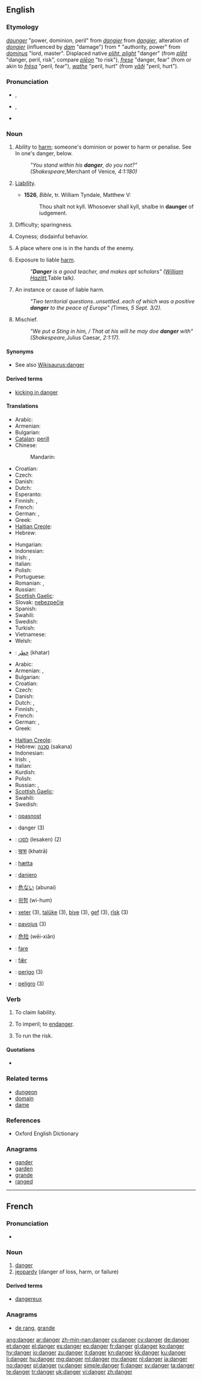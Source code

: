 ==English==

===Etymology===
{{etyl|enm}} ''[[daunger#Middle English|daunger]]'' "power, dominion, peril" from {{etyl|xno}} ''[[dangier#Anglo-Norman|dangier]]'' from {{etyl|fro}} ''[[dangier#Old French|dangier]]'', alteration of {{fro}} ''[[dongier#Old French|dongier]]'' (influenced by {{fro}} ''[[dam#Old French|dam]]'' "damage") from {{etyl|VL.}} * {{term|lang=la|domniarium|domniārium}} "authority, power" from {{etyl|la}} ''[[dominus]]'' "lord, master". Displaced native {{enm}} ''[[plight#Middle English|pliht, plight]]'' "danger" (from {{ang}} ''[[pliht#Old English|pliht]]'' "danger, peril, risk", compare {{ang}} ''[[pleon#Old English|plēon]]'' "to risk"), {{enm}} ''[[frese#Middle English|frese]]'' "danger, fear" (from or akin to {{osx}} ''[[fresa#Old Saxon|frēsa]]'' "peril, fear"), {{enm}} ''[[wathe#Middle English|wathe]]'' "peril, hurt" (from {{non}} ''[[vaði#Old Norse|vāði]]'' "peril, hurt").

===Pronunciation===
* {{a|UK}} {{IPA|/deɪn.dʒə(ɹ)/}}, {{SAMPA|/deIn.dZ@(r\)/}}
* {{a|US}} {{IPA|/ˈdeɪndʒɚ/}}, {{SAMPA|/"deIndZ@`/}}
* {{audio|en-us-danger.ogg|Audio (US)}}

===Noun===
{{en-noun}}

# {{obsolete}} Ability to [[harm]]; someone's dominion or power to harm or penalise. See In one's danger, below.
#: ''"You stand within his '''danger''', do you not?" (Shakespeare, ''Merchant of Venice'', 4:1:180)''
# {{obsolete}} [[liability|Liability]].
#* '''1526''', ''Bible'', tr. William Tyndale, Matthew V:
#*: Thou shalt not kyll. Whosoever shall kyll, shalbe in '''daunger''' of iudgement.
# {{obsolete}} Difficulty; sparingness.
# {{obsolete}} Coyness; disdainful behavior.
# {{obsolete}} A place where one is in the hands of the enemy.
# Exposure to liable [[harm]].
#: ''"'''Danger''' is a good teacher, and makes apt scholars" ([[w:William Hazlitt|William Hazlitt]], ''Table talk'').''
# An instance or cause of liable harm.
#: ''"Two territorial questions..unsettled..each of which was a positive '''danger''' to the peace of Europe" (''Times'', 5 Sept. 3/2).''
# Mischief.
#: ''"We put a Sting in him, / That at his will he may doe '''danger''' with" (Shakespeare, ''Julius Caesar'', 2:1:17).''

====Synonyms====
* See also [[Wikisaurus:danger]]

====Derived terms====
* [[kicking in danger]]

====Translations====
{{trans-top|exposure to liable harm}}
* Arabic: {{t-|ar|خطر|m|alt=خَطَر|tr=khaTar}}
* Armenian: {{t-|hy|վտանգ|tr=vtang}}
* Bulgarian: {{t+|bg|опасност|f}}
* [[Catalan]]: [[perill]]
* Chinese:
*: Mandarin: {{t|zh|危险|tr=wēixiǎn|sc=Hani}}
* Croatian: {{t-|hr|opasnost|f}}
* Czech: {{t-|cs|nebezpečí|n}}
* Danish: {{t+|da|fare|c}}
* Dutch: {{t+|nl|gevaar|n}}
* Esperanto: {{t|eo|danĝero}}
* Finnish: {{t+|fi|vaara}}, {{t+|fi|uhka}}
* French: {{t+|fr|danger|m}}
* German: {{t+|de|Gefahr|f}}, {{t+|de|Risiko|n}}
* Greek: {{t+|el|κίνδυνος|m|tr=kíndinos}}
* [[Haitian Creole]]: {{tø|ht|danje}}
* Hebrew: {{t|he|סכנה|f|tr=sakaná|sc=Hebr}}
{{trans-mid}}
* Hungarian: {{t+|hu|veszély}}
* Indonesian: {{t-|id|bahaya|xs=Indonesian}}
* Irish: {{t-|ga|contúirt|f|xs=Irish}}, {{t|ga|dainséar|m|xs=Irish}}
* Italian: {{t+|it|pericolo|m}}
* Polish: {{t+|pl|niebezpieczeństwo|n}}
* Portuguese: {{t+|pt|perigo|m}}
* Romanian: {{t+|ro|pericol}}, {{t|ro|primejdie|f}}
* Russian: {{t+|ru|опасность|f|sc=Cyrl|tr=opásnost'}}
* [[Scottish Gaelic]]: {{t|gd|cunnart|m}}
* Slovak: [[nebezpečie]] {{n}}
* Spanish: {{t+|es|peligro|m}}
* Swahili: {{t+|sw|hatari|xs=Swahili}}
* Swedish: {{t+|sv|fara|c}}
* Turkish: {{t|tr|tehlike}}
* Vietnamese: {{t|vi|nguy hiểm}}
* Welsh: {{t+|cy|perygl|m|xs=Welsh}}
* {{ttbc|fa}}: [[خطر]] (khatar)
{{trans-bottom}}

{{trans-top|instance or cause of liable harm}}
* Arabic: {{t-|ar|خطر|m|alt=خَطَر|tr=khaTar}}
* Armenian: {{t-|hy|վտանգ|tr=vtang}},  {{t|hy|սպառնալիք|tr=spaṙnalik’}}
* Bulgarian: {{t|bg|заплаха|f}}
* Croatian: {{t-|hr|opasnost|f}}
* Czech: {{t-|cs|nebezpečí|n}}
* Danish: {{t+|da|fare|c}}
* Dutch: {{t+|nl|gevaar|n}},  {{t+|nl|bedreiging|f}}
* Finnish: {{t+|fi|uhka}}, {{t+|fi|vaara}}
* French: {{t+|fr|danger|m}}
* German: {{t+|de|Gefahr|f}}, {{t-|de|Bedrohung|f}}
* Greek: {{t+|el|κίνδυνος|m|tr=kíndinos}}
{{trans-mid}}
* [[Haitian Creole]]: {{tø|ht|danje}}
* Hebrew: [[סכנה]] (sakana) {{f}}
* Indonesian: {{t-|id|bahaya|xs=Indonesian}}
* Irish: {{t-|ga|contúirt|f|xs=Irish}}, {{t|ga|dainséar|m|xs=Irish}}
* Italian: {{t+|it|pericolo|m}}
* Kurdish: {{ku-Arab|[[په‌رێشان]]}}
* Polish: {{t+|pl|zagrożenie|n}}
* Russian: {{t+|ru|опасность|f|sc=Cyrl|tr=opásnost'}}, {{t+|ru|угроза|f|sc=Cyrl|tr=ugróza}}
* [[Scottish Gaelic]]: {{t|gd|cunnart|m}}
* Swahili: {{t+|sw|hatari|xs=Swahili}}
* Swedish: {{t+|sv|fara|c}}
{{trans-bottom}}

{{checktrans-top}}
* {{ttbc|sh}}: [[opasnost]]
* {{ttbc|fr}}: danger {{m}} (3)
* {{ttbc|he}}: [[לסכן]] (lesaken) (2)
* {{ttbc|hi}}: [[खत्रा]] (khatrā)
* {{ttbc|is}}: [[hætta]]
* {{ttbc|io}}: [[danjero]]
{{trans-mid}}
* {{ttbc|ja}}: [[危ない]] (abunai)
* {{ttbc|ko}}: [[위험]] (wi-hum)
* {{ttbc|ku}}: [[xeter]] {{f}} (3), [[talûke]] {{f}} (3), [[bive]] {{f}} (3), [[gef]] {{f}} (3), [[rîsk]] {{f}} (3)
* {{ttbc|lt}}: [[pavojus]] {{m}} (3)
* {{ttbc|cmn}}: [[危险]] (wēi-xiǎn)
* {{ttbc|no}}: [[fare]]
* {{ttbc|ang}}: [[fær|fǣr]] {{m}}
* {{ttbc|pt}}: [[perigo]] {{m}} (3)
* {{ttbc|es}}: [[peligro]] {{m}} (3)
{{trans-bottom}}

===Verb===
{{en-verb}}

# {{obsolete}} To claim liability.
# {{obsolete}} To imperil; to [[endanger]].
# {{obsolete}} To run the risk.

====Quotations====
* {{seeCites}}

===Related terms===
* [[dungeon]]
* [[domain]]
* [[dame]]

===References===
* Oxford English Dictionary

===Anagrams===
* [[gander#English|gander]]
* [[garden#English|garden]]
* [[grande#English|grande]]
* [[ranged#English|ranged]]

----

==French==
{{wikipedia|lang=fr}}

===Pronunciation===
* {{audio|Fr-danger.ogg|Audio}}

===Noun===
{{fr-noun|m}}

# [[danger#English|danger]]
# [[jeopardy]] (danger of loss, harm, or failure)

====Derived terms====
* [[dangereux]]

===Anagrams===
* [[de rang#French|de rang]], [[grande#French|grande]]

[[ang:danger]]
[[ar:danger]]
[[zh-min-nan:danger]]
[[cs:danger]]
[[cy:danger]]
[[de:danger]]
[[et:danger]]
[[el:danger]]
[[es:danger]]
[[eo:danger]]
[[fr:danger]]
[[gl:danger]]
[[ko:danger]]
[[hy:danger]]
[[io:danger]]
[[zu:danger]]
[[it:danger]]
[[kn:danger]]
[[kk:danger]]
[[ku:danger]]
[[li:danger]]
[[hu:danger]]
[[mg:danger]]
[[ml:danger]]
[[my:danger]]
[[nl:danger]]
[[ja:danger]]
[[no:danger]]
[[pl:danger]]
[[ru:danger]]
[[simple:danger]]
[[fi:danger]]
[[sv:danger]]
[[ta:danger]]
[[te:danger]]
[[tr:danger]]
[[uk:danger]]
[[vi:danger]]
[[zh:danger]]